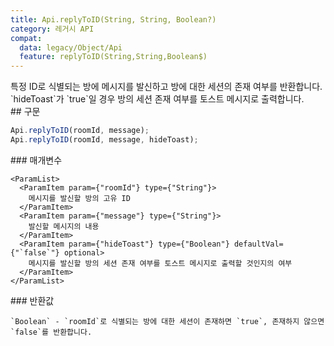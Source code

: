 ```yaml
---
title: Api.replyToID(String, String, Boolean?)
category: 레거시 API
compat:
  data: legacy/Object/Api
  feature: replyToID(String,String,Boolean$)
---
```


<Section>
  특정 ID로 식별되는 방에 메시지를 발신하고 방에 대한 세션의 존재 여부를 반환합니다. `hideToast`가 `true`일 경우 방의 세션 존재 여부를 토스트 메시지로 출력합니다.
</Section>
<Section>
  ## 구문

  ~~~js
  Api.replyToID(roomId, message);
  Api.replyToID(roomId, message, hideToast);
  ~~~

  <Section>
    ### 매개변수

    <ParamList>
      <ParamItem param={"roomId"} type={"String"}>
        메시지를 발신할 방의 고유 ID
      </ParamItem>
      <ParamItem param={"message"} type={"String"}>
        발신할 메시지의 내용
      </ParamItem>
      <ParamItem param={"hideToast"} type={"Boolean"} defaultVal={"`false`"} optional>
        메시지를 발신할 방의 세션 존재 여부를 토스트 메시지로 출력할 것인지의 여부
      </ParamItem>
    </ParamList>
  </Section>
  <Section>
    ### 반환값

    `Boolean` - `roomId`로 식별되는 방에 대한 세션이 존재하면 `true`, 존재하지 않으면 `false`를 반환합니다.
  </Section>
</Section>
